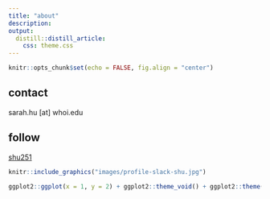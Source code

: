 ```yaml
---
title: "about"
description:
output: 
  distill::distill_article:
    css: theme.css
---
```


```r
knitr::opts_chunk$set(echo = FALSE, fig.align = "center")
```

## contact

sarah.hu [at] whoi.edu


## follow

[shu251](https://twitter.com/shu251)


```r
knitr::include_graphics("images/profile-slack-shu.jpg")
```


```r
ggplot2::ggplot(x = 1, y = 2) + ggplot2::theme_void() + ggplot2::theme(plot.background = ggplot2::element_rect(fill = "#ce536b", colour = NA))
```